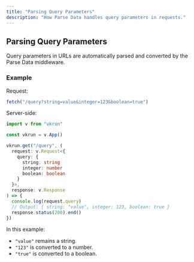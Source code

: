 ```yaml
---
title: "Parsing Query Parameters"
description: "How Parse Data handles query parameters in requests."
---
```


## Parsing Query Parameters

Query parameters in URLs are automatically parsed and converted by the Parse Data middleware.

### Example

Request:

```ts
fetch("/query?string=value&integer=123&boolean=true")
```

Server-side:

```ts
import v from "vkrun"

const vkrun = v.App()

vkrun.get("/query", (
  request: v.Request<{
    query: {
      string: string
      integer: number
      boolean: boolean
    }
  }>,
  response: v.Response
) => {
  console.log(request.query)
  // Output: { string: "value", integer: 123, boolean: true }
  response.status(200).end()
})
```

In this example:
- `"value"` remains a string.
- `"123"` is converted to a number.
- `"true"` is converted to a boolean.
